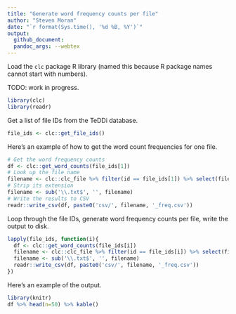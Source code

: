 ```yaml
---
title: "Generate word frequency counts per file"
author: "Steven Moran"
date: "`r format(Sys.time(), '%d %B, %Y')`"
output:
  github_document:
  pandoc_args: --webtex
---
```


Load the `clc` package R library (named this because R package names cannot start with numbers). 

TODO: work in progress.


```r
library(clc)
library(readr)
```

Get a list of file IDs from the TeDDi database.

```r
file_ids <- clc::get_file_ids()
```

Here's an example of how to get the word count frequencies for one file.

```r
# Get the word frequency counts
df <- clc::get_word_counts(file_ids[1])
# Look up the file name
filename <- clc::clc_file %>% filter(id == file_ids[1]) %>% select(filename)
# Strip its extension
filename <- sub('\\.txt$', '', filename)
# Write the results to CSV
readr::write_csv(df, paste0('csv/', filename, '_freq.csv'))
```

Loop through the file IDs, generate word frequency counts per file, write the output to disk.

```r
lapply(file_ids, function(i){
  df <- clc::get_word_counts(file_ids[i])
  filename <- clc::clc_file %>% filter(id == file_ids[i]) %>% select(filename)
  filename <- sub('\\.txt$', '', filename) 
  readr::write_csv(df, paste0('csv/', filename, '_freq.csv'))
})
```

Here's an example of the output.

```r
library(knitr)
df %>% head(n=50) %>% kable()
```
